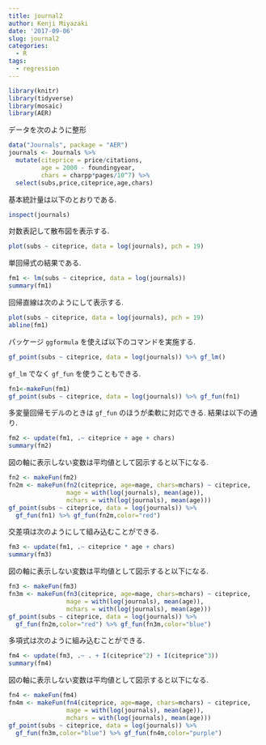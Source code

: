 ```yaml
---
title: journal2
author: Kenji Miyazaki
date: '2017-09-06'
slug: journal2
categories:
  - R
tags:
  - regression
---
```


```r
library(knitr)
library(tidyverse)
library(mosaic)
library(AER)
```

データを次のように整形
```r
data("Journals", package = "AER")
journals <- Journals %>% 
  mutate(citeprice = price/citations,
         age = 2000 - foundingyear,
         chars = charpp*pages/10^7) %>%
  select(subs,price,citeprice,age,chars)
```

基本統計量は以下のとおりである.
```r
inspect(journals)
```

対数表記して散布図を表示する. 
```r
plot(subs ~ citeprice, data = log(journals), pch = 19)
```


単回帰式の結果である.
```r
fm1 <- lm(subs ~ citeprice, data = log(journals))
summary(fm1)
```

回帰直線は次のようにして表示する.
```r
plot(subs ~ citeprice, data = log(journals), pch = 19)
abline(fm1)
```

パッケージ `ggformula` を使えば以下のコマンドを実施する.
```r
gf_point(subs ~ citeprice, data = log(journals)) %>% gf_lm()
```

`gf_lm` でなく `gf_fun` を使うこともできる.
```r
fn1<-makeFun(fm1)
gf_point(subs ~ citeprice, data = log(journals)) %>% gf_fun(fn1)
```

多変量回帰モデルのときは `gf_fun` のほうが柔軟に対応できる.
結果は以下の通り.
```r
fm2 <- update(fm1, .~ citeprice + age + chars)
summary(fm2)
```

図の軸に表示しない変数は平均値として図示すると以下になる.
```r
fn2 <- makeFun(fm2)
fn2m <- makeFun(fn2(citeprice, age=mage, chars=mchars) ~ citeprice, 
                mage = with(log(journals), mean(age)),
                mchars = with(log(journals), mean(age)))
gf_point(subs ~ citeprice, data = log(journals)) %>% 
  gf_fun(fn1) %>% gf_fun(fn2m,color="red")
```

交差項は次のようにして組み込むことができる.
```r
fm3 <- update(fm1, .~ citeprice * age + chars)
summary(fm3)
```

図の軸に表示しない変数は平均値として図示すると以下になる.
```r
fn3 <- makeFun(fm3)
fn3m <- makeFun(fn3(citeprice, age=mage, chars=mchars) ~ citeprice, 
                mage = with(log(journals), mean(age)),
                mchars = with(log(journals), mean(age)))
gf_point(subs ~ citeprice, data = log(journals)) %>% 
  gf_fun(fn2m,color="red") %>% gf_fun(fn3m,color="blue")
```

多項式は次のように組み込むことができる.
```r
fm4 <- update(fm3, .~ . + I(citeprice^2) + I(citeprice^3))
summary(fm4)
```

図の軸に表示しない変数は平均値として図示すると以下になる.
```r
fn4 <- makeFun(fm4)
fn4m <- makeFun(fn4(citeprice, age=mage, chars=mchars) ~ citeprice, 
                mage = with(log(journals), mean(age)),
                mchars = with(log(journals), mean(age)))
gf_point(subs ~ citeprice, data = log(journals)) %>% 
  gf_fun(fn3m,color="blue") %>% gf_fun(fn4m,color="purple")
```




